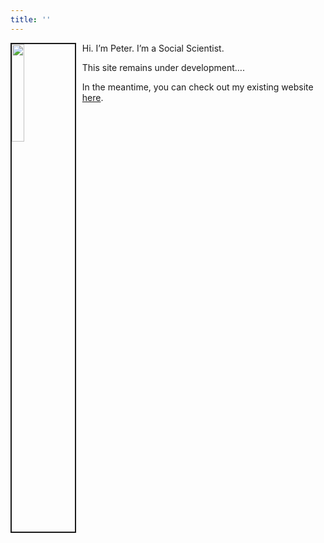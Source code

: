 ```yaml
---
title: ''
---
```


<link rel="stylesheet" href="styles.css" type="text/css">

<img src="images/peter.jpg" style="width:20%; border:2px solid; margin-right: 10px" align="left">

Hi. I'm Peter. I'm a Social Scientist.

This site remains under development....

In the meantime, you can check out my existing website [here](http://www.peterbucchianeri.com).


<!-- I currently consult for the [Center for Effective Lawmaking](https://thelawmakers.org/)  -->

<!-- My CV is available [here](files/Bucchianeri_CV_Web.pdf). -->